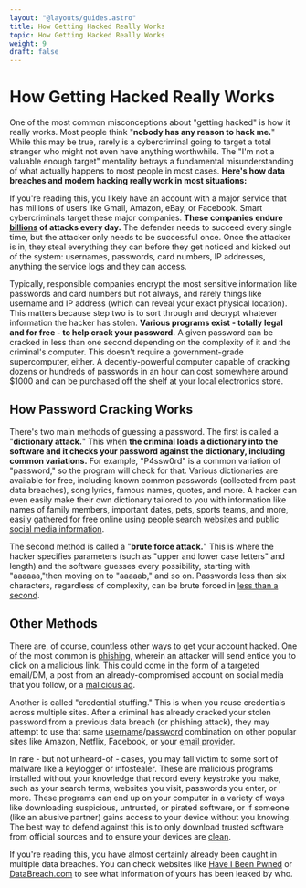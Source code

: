 ```yaml
---
layout: "@layouts/guides.astro"
title: How Getting Hacked Really Works
topic: How Getting Hacked Really Works
weight: 9
draft: false
---
```


# How Getting Hacked Really Works

One of the most common misconceptions about "getting hacked" is how it really works. Most people think "**nobody has any reason to hack me.**" While this may be true, rarely is a cybercriminal going to target a total stranger who might not even have anything worthwhile. The "I'm not a valuable enough target" mentality betrays a fundamental misunderstanding of what actually happens to most people in most cases. **Here's how data breaches and modern hacking really work in most situations:**

If you're reading this, you likely have an account with a major service that has millions of users like Gmail, Amazon, eBay, or Facebook. Smart cybercriminals target these major companies. **These companies endure [billions](https://it.slashdot.org/story/24/01/17/1423212/jpmorgan-suffers-45-billion-cyber-attacks-a-day) of attacks every day.** The defender needs to succeed every single time, but the attacker only needs to be successful once. Once the attacker is in, they steal everything they can before they get noticed and kicked out of the system: usernames, passwords, card numbers, IP addresses, anything the service logs and they can access.

Typically, responsible companies encrypt the most sensitive information like passwords and card numbers but not always, and rarely things like username and IP address (which can reveal your exact physical location). This matters because step two is to sort through and decrypt whatever information the hacker has stolen. **Various programs exist - totally legal and for free - to help crack your password.** A given password can be cracked in less than one second depending on the complexity of it and the criminal's computer. This doesn't require a government-grade supercomputer, either. A decently-powerful computer capable of cracking dozens or hundreds of passwords in an hour can cost somewhere around $1000 and can be purchased off the shelf at your local electronics store.

## How Password Cracking Works

There's two main methods of guessing a password. The first is called a "**dictionary attack.**" This when **the criminal loads a dictionary into the software and it checks your password against the dictionary, including common variations.** For example, "P4ssw0rd" is a common variation of "password," so the program will check for that. Various dictionaries are available for free, including known common passwords (collected from past data breaches), song lyrics, famous names, quotes, and more. A hacker can even easily make their own dictionary tailored to you with information like names of family members, important dates, pets, sports teams, and more, easily gathered for free online using [people search websites](/guides/moderately-important/people-search/) and [public social media information](/guides/less-important/misc/#sharing-information).

The second method is called a "**brute force attack.**" This is where the hacker specifies parameters (such as "upper and lower case letters" and length) and the software guesses every possibility, starting with "aaaaaa,"then moving on to "aaaaab," and so on. Passwords less than six characters, regardless of complexity, can be brute forced in [less than a second](https://proton.me/blog/how-long-should-my-password-be/).

## Other Methods

There are, of course, countless other ways to get your account hacked. One of the most common is [phishing](/guides/less-important/misc#phishing--clicking-links), wherein an attacker will send entice you to click on a malicious link. This could come in the form of a targeted email/DM, a post from an already-compromised account on social media that you follow, or a [malicious ad](https://techcrunch.com/2022/12/22/fbi-ad-blocker/).

Another is called "credential stuffing." This is when you reuse credentials across multiple sites. After a criminal has already cracked your stolen password from a previous data breach (or phishing attack), they may attempt to use that same [username](/guides/less-important/misc#social-media)/[password](/guides/most-important/passwords) combination on other popular sites like Amazon, Netflix, Facebook, or your [email provider](/guides/moderately-important/email-aliasing).

In rare - but not unheard-of - cases, you may fall victim to some sort of malware like a keylogger or infostealer. These are malicious programs installed without your knowledge that record every keystroke you make, such as your search terms, websites you visit, passwords you enter, or more. These programs can end up on your computer in a variety of ways like downloading suspicious, untrusted, or pirated software, or if someone (like an abusive partner) gains access to your device without you knowing. The best way to defend against this is to only download trusted software from official sources and to ensure your devices are [clean](/guides/most-important/auditing/).

If you're reading this, you have almost certainly already been caught in multiple data breaches. You can check websites like [Have I Been Pwned](https://haveibeenpwned.com/) or [DataBreach.com](https://databreach.com/) to see what information of yours has been leaked by who.
